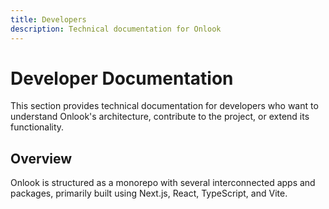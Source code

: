 ```yaml
---
title: Developers
description: Technical documentation for Onlook
---
```


# Developer Documentation

This section provides technical documentation for developers who want to understand Onlook's architecture, contribute to the project, or extend its functionality.

## Overview

Onlook is structured as a monorepo with several interconnected apps and packages, primarily built using Next.js, React, TypeScript, and Vite.

<Cards>
  <Card title="Architecture" href="/developer/architecture" />
  <Card title="Core Systems" href="/developer/core-systems" />
  <Card title="Contributing" href="/developer/contributing" />
</Cards>
